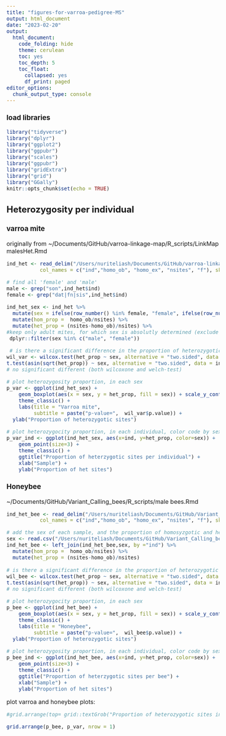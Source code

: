 ```yaml
---
title: "figures-for-varroa-pedigree-MS"
output: html_document
date: "2023-02-20"
output:
  html_document:
    code_folding: hide
    theme: cerulean
    toc: yes
    toc_depth: 5
    toc_float:
      collapsed: yes
      df_print: paged
editor_options: 
  chunk_output_type: console
---
```

<style type="text/css">
  body{
  font-size: 12pt;
}
</style>

### load libraries
```r
library("tidyverse")
library("dplyr")
library("ggplot2")
library("ggpubr")
library("scales")
library("ggpubr")
library("gridExtra")
library("grid")
library("GGally")
knitr::opts_chunk$set(echo = TRUE)
```

## Heterozygosity per individual
### varroa mite
originally from ~/Documents/GitHub/varroa-linkage-map/R_scripts/LinkMap malesHet.Rmd
```r
ind_het <- read_delim("/Users/nuriteliash/Documents/GitHub/varroa-linkage-map/data/vcf_filter/Q40BIALLDP16HDP40mis.5Chr7/Q40BIALLDP16HDP40mis.5Chr7.het", delim = "\t",
           col_names = c("ind","homo_ob", "homo_ex", "nsites", "f"), skip = 1)

# find all 'female' and 'male' 
male <- grep("son",ind_het$ind)
female <- grep("dat|fn|sis",ind_het$ind)

ind_het_sex <- ind_het %>%
  mutate(sex = ifelse(row_number() %in% female, "female", ifelse(row_number() %in% male, "male", "not-determined"))) %>%
  mutate(hom_prop =  homo_ob/nsites) %>%
  mutate(het_prop = (nsites-homo_ob)/nsites) %>%
#keep only adult mites, for which sex is absolutly determined (exclude nymphs and eggs ("not determined"))
 dplyr::filter(sex %in% c("male", "female"))

 # is there a significant difference in the proportion of heterozygotic sites between males and females?5
wil_var <- wilcox.test(het_prop ~ sex, alternative = "two.sided", data = ind_het_sex)
t.test(asin(sqrt(het_prop)) ~ sex, alternative = "two.sided", data = ind_het_sex)
# no significant different (both wilcoxone and welch-test)

# plot heterozygosity proportion, in each sex
p_var <- ggplot(ind_het_sex) +
    geom_boxplot(aes(x = sex, y = het_prop, fill = sex)) + scale_y_continuous() + 
    theme_classic() +
    labs(title = "Varroa mite",
         subtitle = paste("p-value=",  wil_var$p.value)) +
  ylab("Proportion of heterozygotic sites")

# plot heterozygocity proportion, in each individual, color code by sex
p_var_ind <- ggplot(ind_het_sex, aes(x=ind, y=het_prop, color=sex)) + 
    geom_point(size=3) +
    theme_classic() +
    ggtitle("Proportion of heterzygotic sites per individual") +
    xlab("Sample") + 
    ylab("Proportion of het sites")
```

### Honeybee
~/Documents/GitHub/Variant_Calling_bees/R_scripts/male bees.Rmd
```r
ind_het_bee <- read_delim("/Users/nuriteliash/Documents/GitHub/Variant_Calling_bees/data/vcf_stats/bee.het", delim = "\t",
           col_names = c("ind","homo_ob", "homo_ex", "nsites", "f"), skip = 1)

# add the sex of each sample, and the proportion of homosyzgotic and hetero sites
sex <- read.csv("/Users/nuriteliash/Documents/GitHub/Variant_Calling_bees/data/meta.csv")
ind_het_bee <- left_join(ind_het_bee,sex, by ="ind") %>%
  mutate(hom_prop =  homo_ob/nsites) %>%
  mutate(het_prop = (nsites-homo_ob)/nsites)
 
# is there a significant difference in the proportion of heterozygotic sites between males and females?5
wil_bee <- wilcox.test(het_prop ~ sex, alternative = "two.sided", data = ind_het_bee)
t.test(asin(sqrt(het_prop)) ~ sex, alternative = "two.sided", data = ind_het_bee)
# no significant different (both wilcoxone and welch-test)

# plot heterozygocity proportion, in each sex
p_bee <- ggplot(ind_het_bee) +
    geom_boxplot(aes(x = sex, y = het_prop, fill = sex)) + scale_y_continuous() + 
    theme_classic() +
    labs(title = "Honeybee",
         subtitle = paste("p-value=",  wil_bee$p.value)) +
  ylab("Proportion of heterozygotic sites")

# plot heterozygosity proportion, in each individual, color code by sex
p_bee_ind <- ggplot(ind_het_bee, aes(x=ind, y=het_prop, color=sex)) + 
    geom_point(size=3) +
    theme_classic() +
    ggtitle("Proportion of heterzygotic sites per bee") +
    xlab("Sample") + 
    ylab("Proportion of het sites")
```

plot varroa and honeybee plots:
```r
#grid.arrange(top= grid::textGrob("Proportion of heterozygotic sites in males and females", gp=grid::gpar(fontsize=20)), p_bee, p_var, nrow = 1)

grid.arrange(p_bee, p_var, nrow = 1)
```

